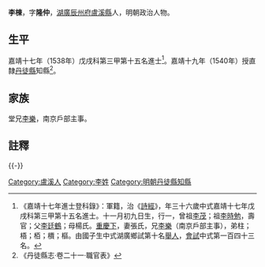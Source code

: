 {{明清人物信息框
| 姓名 = 李棟
| 原名 =
| 圖片名稱= 
| 圖片大小 =
| 圖片說明 = 
| 最高職務 =
| 國家 = 大明 
| 爵位 =
| 籍貫 = [[湖廣|湖廣]][[辰州府|辰州府]][[盧溪縣|盧溪縣]]
| 族裔 = 
| 字號 = 
| 諡號 =
| 出生日期 = 十一月初九日
| 出生地點 = 
| 逝世日期 = 卒年不詳 
| 逝世地點 =
| 墓葬 =
| 配偶 = 張氏
| 親屬 = 曾祖[[李茂|李茂]]，祖[[李時勉|李時勉]]<br>父[[李廷鶴|李廷鶴]]，母楊氏，兄[[李樂_(盧溪)|李樂]]
| 出身 =
* 嘉靖十七年戊戌科同進士出身
| 經歷 =
| 著作 =  
}}

'''李棟'''{{BD|1503年||？||Li}}，字'''隆仲'''，[[湖廣|湖廣]][[辰州府|辰州府]][[盧溪縣|盧溪縣]]人，明朝政治人物。

==生平==
嘉靖十七年（1538年）戊戌科第三甲第十五名進士<ref>《嘉靖十七年進士登科錄》：軍籍，治《[[詩經|詩經]]》，年三十六歲中式嘉靖十七年戊戌科第三甲第十五名進士。十一月初九日生，行一，曾祖[[李茂|李茂]]；祖[[李時勉|李時勉]]，壽官；父[[李廷鶴|李廷鶴]]；母楊氏。[[重慶下|重慶下]]，妻張氏，兄[[李樂_(盧溪)|李樂]]（南京戶部主事），弟柱；梧；栢；檟；樞。由國子生中式湖廣鄉試第十名[[舉人|舉人]]，[[會試|會試]]中式第一百四十三名。</ref>。嘉靖十九年（1540年）授直隸[[丹徒縣|丹徒縣]]知縣<ref>《丹徒縣志·卷二十一·職官表》</ref>。

==家族==
堂兄[[李樂_(盧溪)|李樂]]，南京戶部主事。

==註釋==
{{reflist}}

{{-}}
{{start box}}
{{s-off}}
{{succession box|[[聶靜|聶靜]]|[[茅坤|茅坤]]|[[南直隸|直隸]][[丹徒縣|丹徒縣]][[知縣|知縣]]|<small>嘉靖十九年（1540年）上任</small>}}
{{end box}}
{{嘉靖十七年戊戌科殿试金榜}}

{{DEFAULTSORT:Li李}}
[[Category:盧溪人|Category:盧溪人]]
[[Category:李姓|Category:李姓]]
[[Category:明朝丹徒縣知縣|Category:明朝丹徒縣知縣]]